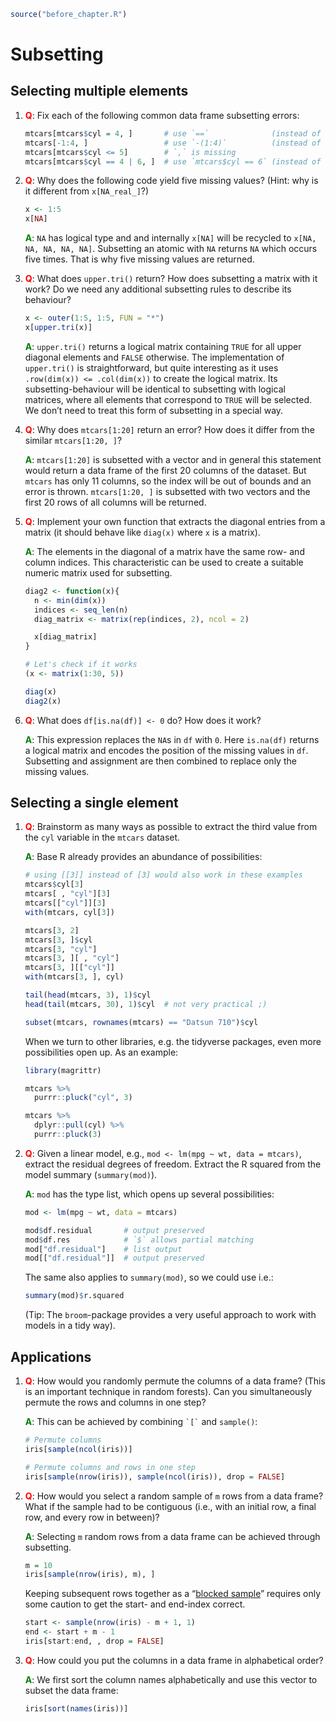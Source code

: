 ```r
source("before_chapter.R")
```

# Subsetting 

## Selecting multiple elements

1. __<span style="color:red">Q</span>__: Fix each of the following common data frame subsetting errors:

    ```r
    mtcars[mtcars$cyl = 4, ]       # use `==`              (instead of `=`)
    mtcars[-1:4, ]                 # use `-(1:4)`          (instead of `-1:4`)
    mtcars[mtcars$cyl <= 5]        # `,` is missing
    mtcars[mtcars$cyl == 4 | 6, ]  # use `mtcars$cyl == 6` (instead of `6`)
    ```  

2. __<span style="color:red">Q</span>__: Why does the following code yield five missing values? (Hint: why is it different from `x[NA_real_]`?)  

    ```r
    x <- 1:5
    x[NA]
    ```
   
   __<span style="color:green">A</span>__: `NA` has logical type and and internally `x[NA]` will be recycled to `x[NA, NA, NA, NA, NA]`. Subsetting an atomic with `NA` returns `NA` which occurs five times. That is why five missing values are returned.
    
3. __<span style="color:red">Q</span>__: What does `upper.tri()` return? How does subsetting a matrix with it work? Do we need any additional subsetting rules to describe its behaviour?

    ```r
    x <- outer(1:5, 1:5, FUN = "*")
    x[upper.tri(x)]
    ```  
    
   __<span style="color:green">A</span>__: `upper.tri()` returns a logical matrix containing `TRUE` for all upper diagonal elements and `FALSE` otherwise. The implementation of `upper.tri()` is straightforward, but quite interesting as it uses `.row(dim(x)) <= .col(dim(x))` to create the logical matrix. Its subsetting-behaviour will be identical to subsetting with logical matrices, where all elements that correspond to `TRUE` will be selected. We don't need to treat this form of subsetting in a special way.

4. __<span style="color:red">Q</span>__: Why does `mtcars[1:20]` return an error? How does it differ from the similar `mtcars[1:20, ]`?  
   
   __<span style="color:green">A</span>__: `mtcars[1:20]` is subsetted with a vector and in general this statement would return a data frame of the first 20 columns of the dataset. But `mtcars` has only 11 columns, so the index will be out of bounds and an error is thrown. `mtcars[1:20, ]` is subsetted with two vectors and the first 20 rows of all columns will be returned.

5. __<span style="color:red">Q</span>__: Implement your own function that extracts the diagonal entries from a matrix (it should behave like `diag(x)` where `x` is a matrix).

   __<span style="color:green">A</span>__: The elements in the diagonal of a matrix have the same row- and column indices. This characteristic can be used to create a suitable numeric matrix used for subsetting.

    ```r
    diag2 <- function(x){
      n <- min(dim(x))
      indices <- seq_len(n)
      diag_matrix <- matrix(rep(indices, 2), ncol = 2)
  
      x[diag_matrix]
    }

    # Let's check if it works
    (x <- matrix(1:30, 5))

    diag(x)
    diag2(x)
    ```


6. __<span style="color:red">Q</span>__: What does `df[is.na(df)] <- 0` do? How does it work?  
   
   __<span style="color:green">A</span>__: This expression replaces the `NA`s in `df` with `0`. Here `is.na(df)` returns a logical matrix and encodes the position of the missing values in `df`. Subsetting and assignment are then combined to replace only the missing values.
   
## Selecting a single element

1. __<span style="color:red">Q</span>__: Brainstorm as many ways as possible to extract the third value from the `cyl` variable in the `mtcars` dataset.

   __<span style="color:green">A</span>__: Base R already provides an abundance of possibilities:
    
    ```r
    # using [[3]] instead of [3] would also work in these examples
    mtcars$cyl[3]
    mtcars[ , "cyl"][3]
    mtcars[["cyl"]][3]
    with(mtcars, cyl[3])
    
    mtcars[3, 2]
    mtcars[3, ]$cyl
    mtcars[3, "cyl"]
    mtcars[3, ][ , "cyl"]
    mtcars[3, ][["cyl"]]
    with(mtcars[3, ], cyl)
    
    tail(head(mtcars, 3), 1)$cyl
    head(tail(mtcars, 30), 1)$cyl  # not very practical ;)
    
    subset(mtcars, rownames(mtcars) == "Datsun 710")$cyl
    ```
    
   When we turn to other libraries, e.g. the tidyverse packages, even more possibilities open up. As an example:
       
    ```r
    library(magrittr)

    mtcars %>% 
      purrr::pluck("cyl", 3)

    mtcars %>% 
      dplyr::pull(cyl) %>%
      purrr::pluck(3)
    ```

2. __<span style="color:red">Q</span>__: Given a linear model, e.g., `mod <- lm(mpg ~ wt, data = mtcars)`, extract the residual degrees of freedom. Extract the R squared from the model summary (`summary(mod)`).  
   
   __<span style="color:green">A</span>__: `mod` has the type list, which opens up several possibilities:
    
    ```r
    mod <- lm(mpg ~ wt, data = mtcars)
    
    mod$df.residual       # output preserved
    mod$df.res            # `$` allows partial matching
    mod["df.residual"]    # list output
    mod[["df.residual"]]  # output preserved
    ```
    
   The same also applies to `summary(mod)`, so we could use i.e.:
    
    ```r
    summary(mod)$r.squared
    ```
    
   (Tip: The `broom`-package provides a very useful approach to work with models in a tidy way).
    
## Applications

1. __<span style="color:red">Q</span>__: How would you randomly permute the columns of a data frame? (This is an important technique in random forests). Can you simultaneously permute the rows and columns in one step?  
   
   __<span style="color:green">A</span>__: This can be achieved by combining `` `[` `` and `sample()`:
    
    ```r
    # Permute columns
    iris[sample(ncol(iris))]
    
    # Permute columns and rows in one step
    iris[sample(nrow(iris)), sample(ncol(iris)), drop = FALSE]
    ```

2. __<span style="color:red">Q</span>__: How would you select a random sample of `m` rows from a data frame? What if the sample had to be contiguous (i.e., with an initial row, a final row, and every row in between)?  
   
   __<span style="color:green">A</span>__: Selecting `m` random rows from a data frame can be achieved through subsetting.
    
    ```r
    m = 10
    iris[sample(nrow(iris), m), ]
    ```

   Keeping subsequent rows together as a "[blocked sample](https://mlr.mlr-org.com/articles/tutorial/resample.html#stratification-blocking-and-grouping)" requires only some caution to get the start- and end-index correct.

    ```r
    start <- sample(nrow(iris) - m + 1, 1)
    end <- start + m - 1
    iris[start:end, , drop = FALSE]
    ```
    
3. __<span style="color:red">Q</span>__: How could you put the columns in a data frame in alphabetical order?  
   
   __<span style="color:green">A</span>__: We first sort the column names alphabetically and use this vector to subset the data frame:

    ```r
    iris[sort(names(iris))]
    ```

